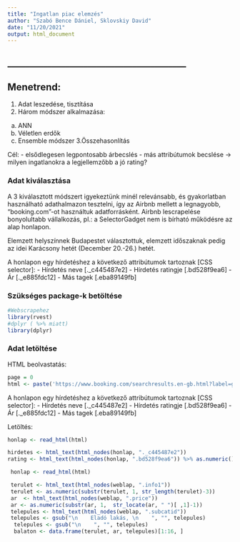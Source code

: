 ```yaml
---
title: "Ingatlan piac elemzés"
author: "Szabó Bence Dániel, Sklovskiy David"
date: "11/20/2021"
output: html_document
---
```


## ________________________________________
## Menetrend:
1. Adat leszedése, tisztítása
2. Három módszer alkalmazása:
  a. ANN
  b. Véletlen erdők
  c. Ensemble módszer
3.Összehasonlítás

Cél: - elsődlegesen legpontosabb árbecslés
     - más attribútumok becslése
        -> milyen ingatlanokra a legjellemzőbb a jó rating?

### Adat kiválasztása
A 3 kiválasztott módszert igyekeztünk minél relevánsabb, és gyakorlatban használható adathalmazon tesztelni, így az Airbnb mellett a legnagyobb, "booking.com"-ot használtuk adatforrásként. Airbnb lescrapelése bonyolultabb vállalkozás, pl.: a SelectorGadget nem is bírható működésre az alap honlapon.

Elemzett helyszínnek Budapestet választottuk, elemzett időszaknak pedig az idei Karácsony hetét (December 20.-26.) hetét.

A honlapon egy hírdetéshez a következő attribútumok tartoznak [CSS selector]:
 - Hírdetés neve [._c445487e2]
 - Hírdetés ratingje [.bd528f9ea6]
 - Ár [._e885fdc12]
 - Más tagek [.eba89149fb]

### Szükséges package-k betöltése
```r
#Webscrapehez
library(rvest)
#dplyr ( %>% miatt)
library(dplyr)
```



### Adat letöltése

HTML beolvastatás:
```r
page = 0
html <- paste('https://www.booking.com/searchresults.en-gb.html?label=gog235jc-1DCAMoZzjxAkgJWANoZ4gBAZgBCbgBB8gBDdgBA-gBAfgBAogCAagCA7gCkPrjjAbAAgHSAiQ3MzBmM2RlYS0xMDdhLTQ1YWYtYjk2Ny1iZWRjMzc0OGY4ZjDYAgTgAgE&sid=330c997fc1fe0d31c0531cb768618e5c&aid=356980&lang=en-gb&sb=1&src_elem=sb&error_url=https%3A%2F%2Fwww.booking.com%2Fsearchresults.en-gb.html%3Faid%3D356980%3Blabel%3Dgog235jc-1DCAMoZzjxAkgJWANoZ4gBAZgBCbgBB8gBDdgBA-gBAfgBAogCAagCA7gCkPrjjAbAAgHSAiQ3MzBmM2RlYS0xMDdhLTQ1YWYtYjk2Ny1iZWRjMzc0OGY4ZjDYAgTgAgE%3Bsid%3D330c997fc1fe0d31c0531cb768618e5c%3Btmpl%3Dsearchresults%3Bac_click_type%3Db%3Bac_position%3D0%3Bcheckin_month%3D12%3Bcheckin_monthday%3D20%3Bcheckin_year%3D2021%3Bcheckout_month%3D12%3Bcheckout_monthday%3D26%3Bcheckout_year%3D2021%3Bclass_interval%3D1%3Bdest_id%3D-850553%3Bdest_type%3Dcity%3Bdtdisc%3D0%3Bfrom_sf%3D1%3Bgroup_adults%3D1%3Bgroup_children%3D0%3Biata%3DBUD%3Binac%3D0%3Bindex_postcard%3D0%3Blabel_click%3Dundef%3Bno_rooms%3D1%3Boffset%3D0%3Bpostcard%3D0%3Braw_dest_type%3Dcity%3Broom1%3DA%3Bsb_price_type%3Dtotal%3Bsearch_selected%3D1%3Bshw_aparth%3D1%3Bslp_r_match%3D0%3Bsrc%3Dsearchresults%3Bsrc_elem%3Dsb%3Bsrpvid%3D287e619cfd790021%3Bss%3DBudapest%252C%2BPest%252C%2BHungary%3Bss_all%3D0%3Bss_raw%3DBudapest%3Bssb%3Dempty%3Bsshis%3D0%3Bssne%3DHungary%3Bssne_untouched%3DHungary%3Btop_ufis%3D1%3Bsig%3Dv11ptSU9-k%26%3B&ss=Budapest&is_ski_area=0&ssne=Budapest&ssne_untouched=Budapest&city=-850553&checkin_year=2021&checkin_month=12&checkin_monthday=20&checkout_year=2021&checkout_month=12&checkout_monthday=26&group_adults=1&group_children=0&no_rooms=1&from_sf=1&order=price&offset=',as.character(page),sep="")
```

A honlapon egy hírdetéshez a következő attribútumok tartoznak [CSS selector]:
 - Hírdetés neve [._c445487e2]
 - Hírdetés ratingje [.bd528f9ea6]
 - Ár [._e885fdc12]
 - Más tagek [.eba89149fb]



Letöltés:
```r
honlap <- read_html(html)

hirdetes <- html_text(html_nodes(honlap, "._c445487e2"))
rating <- html_text(html_nodes(honlap, ".bd528f9ea6")) %>% as.numeric()


```

```r
 honlap <- read_html(html)

 terulet <- html_text(html_nodes(weblap, ".info1"))
 terulet <- as.numeric(substr(terulet, 1, str_length(terulet)-3))
 ar  <- html_text(html_nodes(weblap, ".price"))
 ar <- as.numeric(substr(ar, 1,  str_locate(ar, " ")[ ,1]-1))
 telepules <- html_text(html_nodes(weblap, ".subcatid"))
 telepules <- gsub("\n    Eladó lakás, \n    ", "", telepules)
  telepules <- gsub("\n    ", "", telepules)
  balaton <- data.frame(terulet, ar, telepules)[1:16, ]
```

